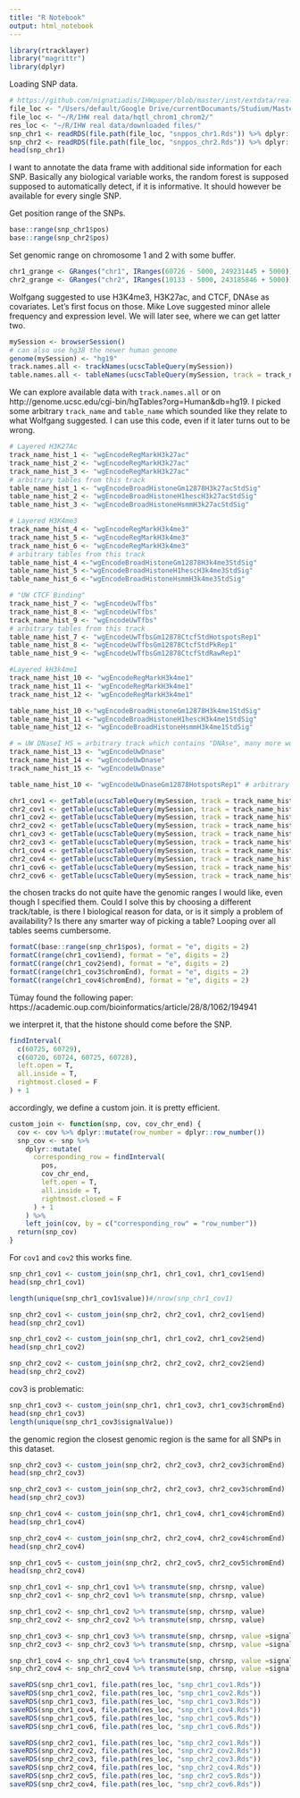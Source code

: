 ```yaml
---
title: "R Notebook"
output: html_notebook
---
```


```r
library(rtracklayer)
library("magrittr")
library(dplyr)
```

Loading SNP data.
```r
# https://github.com/nignatiadis/IHWpaper/blob/master/inst/extdata/real_data/hqtl_chrom1_chrom2
file_loc <- "/Users/default/Google Drive/currentDocumants/Studium/Master/3.Semester/Masterarbeit/Code/IHWpaper/inst/extdata/real_data/hqtl_chrom1_chrom2"
file_loc <- "~/R/IHW real data/hqtl_chrom1_chrom2/"
res_loc <- "~/R/IHW real data/downloaded files/"
snp_chr1 <- readRDS(file.path(file_loc, "snppos_chr1.Rds")) %>% dplyr::select(snp, chrsnp, pos)
snp_chr2 <- readRDS(file.path(file_loc, "snppos_chr2.Rds")) %>% dplyr::select(snp, chrsnp, pos)
head(snp_chr1)
```
I want to annotate the data frame with additional side information for each SNP. Basically any biological variable works, the random forest is supposed supposed to automatically detect, if it is informative. It should however be available for every single SNP. 

Get position range of the SNPs.
```r
base::range(snp_chr1$pos)
base::range(snp_chr2$pos)
```

Set genomic range on chromosome 1 and 2 with some buffer.
```r
chr1_grange <- GRanges("chr1", IRanges(60726 - 5000, 249231445 + 5000))
chr2_grange <- GRanges("chr2", IRanges(10133 - 5000, 243185846 + 5000))
```

Wolfgang suggested to use H3K4me3, H3K27ac, and CTCF, DNAse as covariates. Let's first focus on those. Mike Love suggested minor allele frequency and expression level. We will later see, where we can get latter two. 

```r
mySession <- browserSession()
# can also use hg38 the newer human genome
genome(mySession) <- "hg19"
track.names.all <- trackNames(ucscTableQuery(mySession))
table.names.all <- tableNames(ucscTableQuery(mySession, track = track_name_hist_10))
```
We can explore available data with `track.names.all` or on
http://genome.ucsc.edu/cgi-bin/hgTables?org=Human&db=hg19. I picked some arbitrary `track_name` and `table_name` which sounded like they relate to what Wolfgang suggested. I can use this code, even if it later turns out to be wrong. 
```r
# Layered H3K27Ac
track_name_hist_1 <- "wgEncodeRegMarkH3k27ac" 
track_name_hist_2 <- "wgEncodeRegMarkH3k27ac" 
track_name_hist_3 <- "wgEncodeRegMarkH3k27ac" 
# arbitrary tables from this track
table_name_hist_1 <- "wgEncodeBroadHistoneGm12878H3k27acStdSig" 
table_name_hist_2 <- "wgEncodeBroadHistoneH1hescH3k27acStdSig" 
table_name_hist_3 <- "wgEncodeBroadHistoneHsmmH3k27acStdSig"

# Layered H3K4me3
track_name_hist_4 <- "wgEncodeRegMarkH3k4me3" 
track_name_hist_5 <- "wgEncodeRegMarkH3k4me3" 
track_name_hist_6 <- "wgEncodeRegMarkH3k4me3" 
# arbitrary tables from this track
table_name_hist_4 <-"wgEncodeBroadHistoneGm12878H3k4me3StdSig"
table_name_hist_5 <-"wgEncodeBroadHistoneH1hescH3k4me3StdSig"
table_name_hist_6 <-"wgEncodeBroadHistoneHsmmH3k4me3StdSig"

# "UW CTCF Binding"
track_name_hist_7 <- "wgEncodeUwTfbs" 
track_name_hist_8 <- "wgEncodeUwTfbs" 
track_name_hist_9 <- "wgEncodeUwTfbs" 
# arbitrary tables from this track
table_name_hist_7 <- "wgEncodeUwTfbsGm12878CtcfStdHotspotsRep1"
table_name_hist_8 <- "wgEncodeUwTfbsGm12878CtcfStdPkRep1"      
table_name_hist_9 <- "wgEncodeUwTfbsGm12878CtcfStdRawRep1" 

#Layered kH3k4me1
track_name_hist_10 <- "wgEncodeRegMarkH3k4me1"
track_name_hist_11 <- "wgEncodeRegMarkH3k4me1"
track_name_hist_12 <- "wgEncodeRegMarkH3k4me1"

table_name_hist_10 <-"wgEncodeBroadHistoneGm12878H3k4me1StdSig" 
table_name_hist_11 <-"wgEncodeBroadHistoneH1hescH3k4me1StdSig" 
table_name_hist_12 <- "wgEncodeBroadHistoneHsmmH3k4me1StdSig"

# = UW DNaseI HS = arbitrary track which contains "DNAse", many more would have been possible
track_name_hist_13 <- "wgEncodeUwDnase" 
track_name_hist_14 <- "wgEncodeUwDnase" 
track_name_hist_15 <- "wgEncodeUwDnase" 

table_name_hist_10 <- "wgEncodeUwDnaseGm12878HotspotsRep1" # arbitrary table from this track

```

```r
chr1_cov1 <- getTable(ucscTableQuery(mySession, track = track_name_hist_1, table = table_name_hist_1, range = chr1_grange))
chr2_cov1 <- getTable(ucscTableQuery(mySession, track = track_name_hist_1, table = table_name_hist_1, range = chr2_grange))
chr1_cov2 <- getTable(ucscTableQuery(mySession, track = track_name_hist_2, table = table_name_hist_2, range = chr1_grange))
chr2_cov2 <- getTable(ucscTableQuery(mySession, track = track_name_hist_2, table = table_name_hist_2, range = chr2_grange))
chr1_cov3 <- getTable(ucscTableQuery(mySession, track = track_name_hist_3, table = table_name_hist_3, range = chr1_grange))
chr2_cov3 <- getTable(ucscTableQuery(mySession, track = track_name_hist_3, table = table_name_hist_3, range = chr2_grange))
chr1_cov4 <- getTable(ucscTableQuery(mySession, track = track_name_hist_4, table = table_name_hist_4, range = chr1_grange))
chr2_cov4 <- getTable(ucscTableQuery(mySession, track = track_name_hist_4, table = table_name_hist_4, range = chr2_grange))
chr1_cov6 <- getTable(ucscTableQuery(mySession, track = track_name_hist_5, table = table_name_hist_5, range = chr1_grange))
chr2_cov6 <- getTable(ucscTableQuery(mySession, track = track_name_hist_5, table = table_name_hist_5, range = chr2_grange))
```

the chosen tracks do not quite have the genomic ranges I would like, even though I specified them. Could I solve this by choosing a different track/table, is there I biological reason for data, or is it simply a problem of availability? Is there any smarter way of picking a table? Looping over all tables seems cumbersome.
```r
formatC(base::range(snp_chr1$pos), format = "e", digits = 2)
formatC(range(chr1_cov1$end), format = "e", digits = 2)
formatC(range(chr1_cov2$end), format = "e", digits = 2)
formatC(range(chr1_cov3$chromEnd), format = "e", digits = 2)
formatC(range(chr1_cov4$chromEnd), format = "e", digits = 2)
```

Tümay found the following paper:
https://academic.oup.com/bioinformatics/article/28/8/1062/194941

we interpret it, that the histone should come before the SNP. 
```r
findInterval(
  c(60725, 60729),
  c(60720, 60724, 60725, 60728),
  left.open = T,
  all.inside = T,
  rightmost.closed = F
) + 1
```

accordingly, we define a custom join. it is pretty efficient. 
```r
custom_join <- function(snp, cov, cov_chr_end) {
  cov <- cov %>% dplyr::mutate(row_number = dplyr::row_number())
  snp_cov <- snp %>%
    dplyr::mutate(
      corresponding_row = findInterval(
        pos,
        cov_chr_end,
        left.open = T,
        all.inside = T,
        rightmost.closed = F
      ) + 1
    ) %>%
    left_join(cov, by = c("corresponding_row" = "row_number"))
  return(snp_cov)
}
```

For `cov1` and `cov2` this works fine. 
```r
snp_chr1_cov1 <- custom_join(snp_chr1, chr1_cov1, chr1_cov1$end)
head(snp_chr1_cov1)
```
```r
length(unique(snp_chr1_cov1$value))#/nrow(snp_chr1_cov1)
```

```r
snp_chr2_cov1 <- custom_join(snp_chr2, chr2_cov1, chr2_cov1$end)
head(snp_chr2_cov1)
```

```r
snp_chr1_cov2 <- custom_join(snp_chr1, chr1_cov2, chr1_cov2$end)
head(snp_chr1_cov2)
```

```r
snp_chr2_cov2 <- custom_join(snp_chr2, chr2_cov2, chr2_cov2$end)
head(snp_chr2_cov2)
```
cov3 is problematic:
```r
snp_chr1_cov3 <- custom_join(snp_chr1, chr1_cov3, chr1_cov3$chromEnd)
head(snp_chr1_cov3)
length(unique(snp_chr1_cov3$signalValue))
```
the genomic region the closest genomic region is the same for all SNPs in this dataset.

```r
snp_chr2_cov3 <- custom_join(snp_chr2, chr2_cov3, chr2_cov3$chromEnd)
head(snp_chr2_cov3)
```

```r
snp_chr2_cov3 <- custom_join(snp_chr2, chr2_cov3, chr2_cov3$chromEnd)
head(snp_chr2_cov3)
```

```r
snp_chr1_cov4 <- custom_join(snp_chr1, chr1_cov4, chr1_cov4$chromEnd)
head(snp_chr1_cov4)
```

```r
snp_chr2_cov4 <- custom_join(snp_chr2, chr2_cov4, chr2_cov4$chromEnd)
head(snp_chr2_cov4)
```
```r
snp_chr1_cov5 <- custom_join(snp_chr2, chr2_cov5, chr2_cov5$chromEnd)
head(snp_chr2_cov4)
```

```r
snp_chr1_cov1 <- snp_chr1_cov1 %>% transmute(snp, chrsnp, value)
snp_chr2_cov1 <- snp_chr2_cov1 %>% transmute(snp, chrsnp, value)

snp_chr1_cov2 <- snp_chr1_cov2 %>% transmute(snp, chrsnp, value)
snp_chr2_cov2 <- snp_chr2_cov2 %>% transmute(snp, chrsnp, value)

snp_chr1_cov3 <- snp_chr1_cov3 %>% transmute(snp, chrsnp, value =signalValue)
snp_chr2_cov3 <- snp_chr2_cov3 %>% transmute(snp, chrsnp, value =signalValue)

snp_chr1_cov4 <- snp_chr1_cov4 %>% transmute(snp, chrsnp, value =signalValue)
snp_chr2_cov4 <- snp_chr2_cov4 %>% transmute(snp, chrsnp, value =signalValue)
```


```r
saveRDS(snp_chr1_cov1, file.path(res_loc, "snp_chr1_cov1.Rds"))
saveRDS(snp_chr1_cov2, file.path(res_loc, "snp_chr1_cov2.Rds"))
saveRDS(snp_chr1_cov3, file.path(res_loc, "snp_chr1_cov3.Rds"))
saveRDS(snp_chr1_cov4, file.path(res_loc, "snp_chr1_cov4.Rds"))
saveRDS(snp_chr1_cov5, file.path(res_loc, "snp_chr1_cov5.Rds"))
saveRDS(snp_chr1_cov6, file.path(res_loc, "snp_chr1_cov6.Rds"))

saveRDS(snp_chr2_cov1, file.path(res_loc, "snp_chr2_cov1.Rds"))
saveRDS(snp_chr2_cov2, file.path(res_loc, "snp_chr2_cov2.Rds"))
saveRDS(snp_chr2_cov3, file.path(res_loc, "snp_chr2_cov3.Rds"))
saveRDS(snp_chr2_cov4, file.path(res_loc, "snp_chr2_cov4.Rds"))
saveRDS(snp_chr2_cov5, file.path(res_loc, "snp_chr2_cov5.Rds"))
saveRDS(snp_chr2_cov4, file.path(res_loc, "snp_chr2_cov6.Rds"))
```
